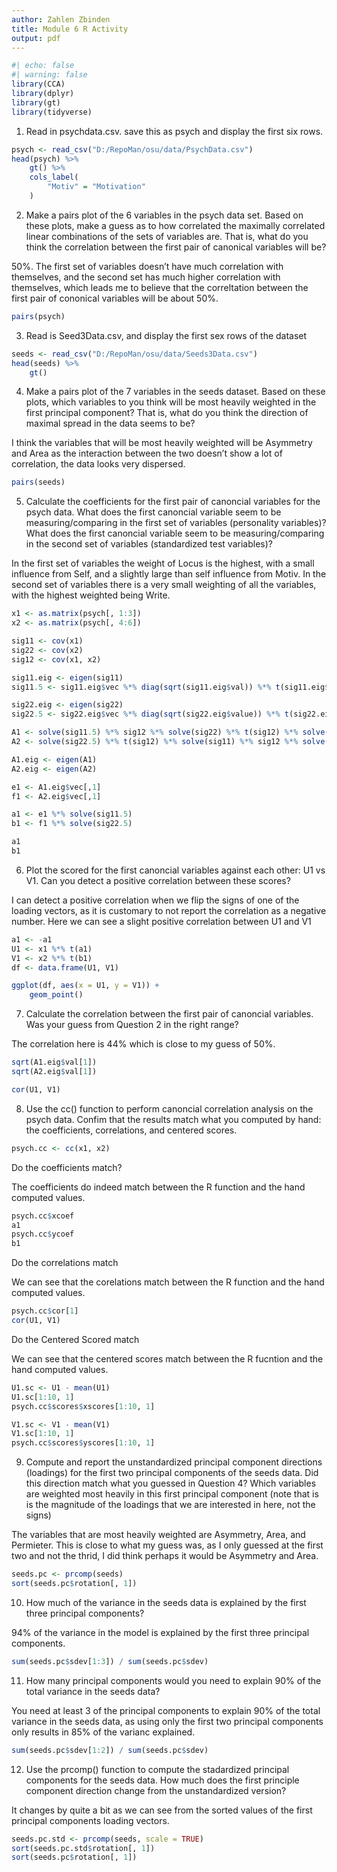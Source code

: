 ```yaml
---
author: Zahlen Zbinden 
title: Module 6 R Activity
output: pdf
---
```


```r
#| echo: false
#| warning: false
library(CCA)
library(dplyr)
library(gt)
library(tidyverse)
```

1. Read in psychdata.csv. save this as psych and display the first six rows.

```r
psych <- read_csv("D:/RepoMan/osu/data/PsychData.csv")
head(psych) %>%
    gt() %>% 
    cols_label(
        "Motiv" = "Motivation"
    )
```

2. Make a pairs plot of the 6 variables in the psych data set. Based on these plots, make a guess as to how correlated the maximally correlated linear combinations of the sets of variables are. That is, what do you think the correlation between the first pair of canonical variables will be?

50%. The first set of variables doesn't have much correlation with themselves, and the second set has much higher correlation with themselves, which leads me to believe that the correltation between the first pair of cononical variables will be about 50%.

```r
pairs(psych)
```

3. Read is Seed3Data.csv, and display the first sex rows of the dataset

```r
seeds <- read_csv("D:/RepoMan/osu/data/Seeds3Data.csv")
head(seeds) %>%
    gt()
```

4. Make a pairs plot of the 7 variables in the seeds dataset. Based on these plots, which variables to you think will be most heavily weighted in the first principal component? That is, what do you think the direction of maximal spread in the data seems to be?

I think the variables that will be most heavily weighted will be Asymmetry and Area as the interaction between the two doesn't show a lot of correlation, the data looks very dispersed.

```r
pairs(seeds)
```

5. Calculate the coefficients for the first pair of canoncial variables for the psych data. What does the first canoncial variable seem to be measuring/comparing in the first set of variables (personality variables)? What does the first canoncial variable seem to be measuring/comparing in the second set of variables (standardized test variables)?

In the first set of variables the weight of Locus is the highest, with a small influence from Self, and a slightly large than self influence from Motiv. In the second set of variables there is a very small weighting of all the variables, with the highest weighted being Write.

```r
x1 <- as.matrix(psych[, 1:3])
x2 <- as.matrix(psych[, 4:6])

sig11 <- cov(x1)
sig22 <- cov(x2)
sig12 <- cov(x1, x2)

sig11.eig <- eigen(sig11)
sig11.5 <- sig11.eig$vec %*% diag(sqrt(sig11.eig$val)) %*% t(sig11.eig$vec)

sig22.eig <- eigen(sig22)
sig22.5 <- sig22.eig$vec %*% diag(sqrt(sig22.eig$value)) %*% t(sig22.eig$vec)

A1 <- solve(sig11.5) %*% sig12 %*% solve(sig22) %*% t(sig12) %*% solve(sig11.5)
A2 <- solve(sig22.5) %*% t(sig12) %*% solve(sig11) %*% sig12 %*% solve(sig22.5)  

A1.eig <- eigen(A1)
A2.eig <- eigen(A2)

e1 <- A1.eig$vec[,1]
f1 <- A2.eig$vec[,1]

a1 <- e1 %*% solve(sig11.5)
b1 <- f1 %*% solve(sig22.5)

a1
b1
```

6. Plot the scored for the first canoncial variables against each other: U1 vs V1. Can you detect a positive correlation between these scores?

I can detect a positive correlation when we flip the signs of one of the loading vectors, as it is customary to not report the correlation as a negative number. Here we can see a slight positive correlation between U1 and V1

```r
a1 <- -a1
U1 <- x1 %*% t(a1)
V1 <- x2 %*% t(b1)
df <- data.frame(U1, V1)

ggplot(df, aes(x = U1, y = V1)) +
    geom_point()
```

7. Calculate the correlation between the first pair of canoncial variables. Was your guess from Question 2 in the right range?

The correlation here is 44% which is close to my guess of 50%.

```r
sqrt(A1.eig$val[1])
sqrt(A2.eig$val[1])

cor(U1, V1)
```

8. Use the cc() function to perform canoncial correlation analysis on the psych data. Confim that the results match what you computed by hand: the coefficients, correlations, and centered scores.


```r
psych.cc <- cc(x1, x2)
```

Do the coefficients match?

The coefficients do indeed match between the R function and the hand computed values.
```r
psych.cc$xcoef
a1
psych.cc$ycoef
b1
```

Do the correlations match

We can see that the corelations match between the R function and the hand computed values.
```r
psych.cc$cor[1]
cor(U1, V1)
```

Do the Centered Scored match

We can see that the centered scores match between the R fucntion and the hand computed values.
```r
U1.sc <- U1 - mean(U1)
U1.sc[1:10, 1]
psych.cc$scores$xscores[1:10, 1]
```

```r
V1.sc <- V1 - mean(V1)
V1.sc[1:10, 1]
psych.cc$scores$yscores[1:10, 1]
```

9. Compute and report the unstandardized principal component directions (loadings) for the first two principal components of the seeds data. Did this direction match what you guessed in Question 4? Which variables are weighted most heavily in this first principal component (note that is is the magnitude of the loadings that we are interested in here, not the signs)

The variables that are most heavily weighted are Asymmetry, Area, and Permieter. This is close to what my guess was, as I only guessed at the first two and not the thrid, I did think perhaps it would be Asymmetry and Area.

```r
seeds.pc <- prcomp(seeds)
sort(seeds.pc$rotation[, 1])
```

10. How much of the variance in the seeds data is explained by the first three principal components?

94% of the variance in the model is explained by the first three principal components.

```r
sum(seeds.pc$sdev[1:3]) / sum(seeds.pc$sdev)
```

11. How many principal components would you need to explain 90% of the total variance in the seeds data?

You need at least 3 of the principal components to explain 90% of the total variance in the seeds data, as using only the first two principal components only results in 85% of the varianc explained.

```r
sum(seeds.pc$sdev[1:2]) / sum(seeds.pc$sdev)
```

12. Use the prcomp() function to compute the stadardized principal components for the seeds data. How much does the first principle component direction change from the unstandardized version?

It changes by quite a bit as we can see from the sorted values of the first principal components loading vectors.

```r
seeds.pc.std <- prcomp(seeds, scale = TRUE)
sort(seeds.pc.std$rotation[, 1])
sort(seeds.pc$rotation[, 1])
```